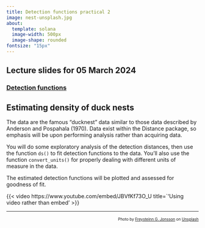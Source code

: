 ```yaml
---
title: Detection functions practical 2
image: nest-unsplash.jpg
about: 
  template: solana
  image-width: 500px
  image-shape: rounded
fontsize: "15px"
---
```


::: {.callout-tip}
## Lecture slides for 05 March 2024

### [Detection functions](../lectures/BlockB-22.pdf)
:::

## Estimating density of duck nests

The data are the famous "ducknest" data similar to those data described by Anderson and Pospahala (1970).  Data exist within the Distance package, so emphasis will be upon performing analysis rather than acquiring data.

You will do some exploratory analysis of the detection distances, then use the function `ds()` to fit detection functions to the data.  You'll also use the function `convert_units()` for properly dealing with different units of measure in the data.

The estimated detection functions will be plotted and assessed for goodness of fit.

{{< video https://www.youtube.com/embed/JBVfKf73O_U
          title=`'Using video rather than embed'
>}}

<!--
<iframe width="560" height="315" src="https://www.youtube.com/embed/JBVfKf73O_U?si=XrItFfx_POC6ZxEw" title="Eric experiments with Loom and embed" frameborder="0" allow="accelerometer; autoplay; clipboard-write; encrypted-media; gyroscope; picture-in-picture; web-share" allowfullscreen></iframe>

<div style="position: relative; padding-bottom: 95.23809523809523%; height: 0;"><iframe src="https://www.loom.com/embed/4394ad0dcdea40a39de3d5141676ae45?sid=90029fea-3169-4b34-9324-03e8e1be8ecc" frameborder="0" webkitallowfullscreen mozallowfullscreen allowfullscreen style="position: absolute; top: 0; left: 0; width: 100%; height: 100%;"></iframe></div>

-->


---
<p style="font-size: x-small; text-align:right">Photo by <a href="https://unsplash.com/@freys?utm_source=unsplash&utm_medium=referral&utm_content=creditCopyText">Freysteinn G. Jonsson</a> on <a href="https://unsplash.com/s/photos/duck-nests?utm_source=unsplash&utm_medium=referral&utm_content=creditCopyText">Unsplash</a></p>
  